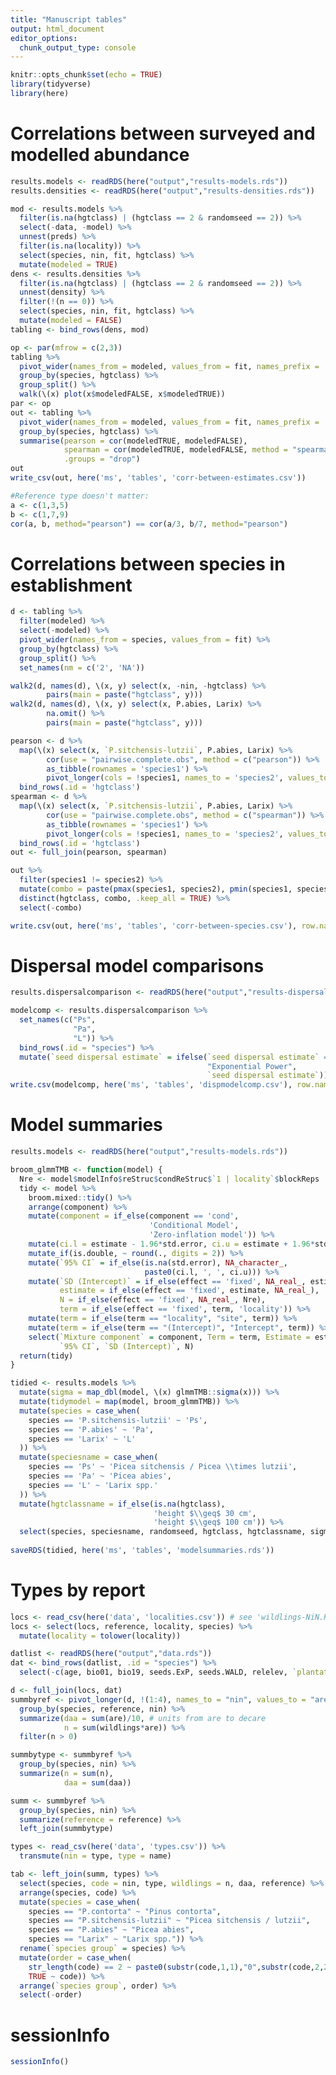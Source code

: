 ```yaml
---
title: "Manuscript tables"
output: html_document
editor_options: 
  chunk_output_type: console
---
```


```r
knitr::opts_chunk$set(echo = TRUE)
library(tidyverse)
library(here)
```

# Correlations between surveyed and modelled abundance

```r
results.models <- readRDS(here("output","results-models.rds"))
results.densities <- readRDS(here("output","results-densities.rds"))

mod <- results.models %>% 
  filter(is.na(hgtclass) | (hgtclass == 2 & randomseed == 2)) %>% 
  select(-data, -model) %>% 
  unnest(preds) %>% 
  filter(is.na(locality)) %>% 
  select(species, nin, fit, hgtclass) %>% 
  mutate(modeled = TRUE)
dens <- results.densities %>% 
  filter(is.na(hgtclass) | (hgtclass == 2 & randomseed == 2)) %>% 
  unnest(density) %>% 
  filter(!(n == 0)) %>% 
  select(species, nin, fit, hgtclass) %>% 
  mutate(modeled = FALSE)
tabling <- bind_rows(dens, mod)
```

```r
op <- par(mfrow = c(2,3))
tabling %>% 
  pivot_wider(names_from = modeled, values_from = fit, names_prefix = 'modeled') %>% 
  group_by(species, hgtclass) %>%
  group_split() %>% 
  walk(\(x) plot(x$modeledFALSE, x$modeledTRUE))
par <- op   
out <- tabling %>% 
  pivot_wider(names_from = modeled, values_from = fit, names_prefix = 'modeled') %>% 
  group_by(species, hgtclass) %>%
  summarise(pearson = cor(modeledTRUE, modeledFALSE),
            spearman = cor(modeledTRUE, modeledFALSE, method = "spearman"),
            .groups = "drop")
out
write_csv(out, here('ms', 'tables', 'corr-between-estimates.csv'))
```

```r
#Reference type doesn't matter:
a <- c(1,3,5)
b <- c(1,7,9)
cor(a, b, method="pearson") == cor(a/3, b/7, method="pearson")
```

# Correlations between species in establishment

```r
d <- tabling %>% 
  filter(modeled) %>% 
  select(-modeled) %>% 
  pivot_wider(names_from = species, values_from = fit) %>% 
  group_by(hgtclass) %>%
  group_split() %>% 
  set_names(nm = c('2', 'NA'))

walk2(d, names(d), \(x, y) select(x, -nin, -hgtclass) %>% 
        pairs(main = paste("hgtclass", y)))
walk2(d, names(d), \(x, y) select(x, P.abies, Larix) %>% 
        na.omit() %>% 
        pairs(main = paste("hgtclass", y)))

pearson <- d %>% 
  map(\(x) select(x, `P.sitchensis-lutzii`, P.abies, Larix) %>% 
        cor(use = "pairwise.complete.obs", method = c("pearson")) %>% 
        as_tibble(rownames = 'species1') %>% 
        pivot_longer(cols = !species1, names_to = 'species2', values_to = 'pearson')) %>% 
  bind_rows(.id = 'hgtclass')
spearman <- d %>% 
  map(\(x) select(x, `P.sitchensis-lutzii`, P.abies, Larix) %>% 
        cor(use = "pairwise.complete.obs", method = c("spearman")) %>% 
        as_tibble(rownames = 'species1') %>% 
        pivot_longer(cols = !species1, names_to = 'species2', values_to = 'spearman')) %>% 
  bind_rows(.id = 'hgtclass')
out <- full_join(pearson, spearman)

out %>% 
  filter(species1 != species2) %>% 
  mutate(combo = paste(pmax(species1, species2), pmin(species1, species2))) %>% 
  distinct(hgtclass, combo, .keep_all = TRUE) %>% 
  select(-combo)

write.csv(out, here('ms', 'tables', 'corr-between-species.csv'), row.names = TRUE)
```

# Dispersal model comparisons

```r
results.dispersalcomparison <- readRDS(here("output","results-dispersalcomparison.rds"))

modelcomp <- results.dispersalcomparison %>% 
  set_names(c("Ps", 
              "Pa", 
              "L")) %>% 
  bind_rows(.id = "species") %>% 
  mutate(`seed dispersal estimate` = ifelse(`seed dispersal estimate` == "ExP",
                                            "Exponential Power",
                                            `seed dispersal estimate`))
write.csv(modelcomp, here('ms', 'tables', 'dispmodelcomp.csv'), row.names = FALSE)
```

# Model summaries

```r
results.models <- readRDS(here("output","results-models.rds"))

broom_glmmTMB <- function(model) {
  Nre <- model$modelInfo$reStruc$condReStruc$`1 | locality`$blockReps
  tidy <- model %>% 
    broom.mixed::tidy() %>% 
    arrange(component) %>% 
    mutate(component = if_else(component == 'cond', 
                               'Conditional Model', 
                               'Zero-inflation model')) %>% 
    mutate(ci.l = estimate - 1.96*std.error, ci.u = estimate + 1.96*std.error) %>% 
    mutate_if(is.double, ~ round(., digits = 2)) %>% 
    mutate(`95% CI` = if_else(is.na(std.error), NA_character_, 
                              paste0(ci.l, ', ', ci.u))) %>% 
    mutate(`SD (Intercept)` = if_else(effect == 'fixed', NA_real_, estimate),
           estimate = if_else(effect == 'fixed', estimate, NA_real_),
           N = if_else(effect == 'fixed', NA_real_, Nre),
           term = if_else(effect == 'fixed', term, 'locality')) %>% 
    mutate(term = if_else(term == "locality", "site", term)) %>% 
    mutate(term = if_else(term == "(Intercept)", "Intercept", term)) %>% 
    select(`Mixture component` = component, Term = term, Estimate = estimate, 
           `95% CI`, `SD (Intercept)`, N)
  return(tidy)
}

tidied <- results.models %>% 
  mutate(sigma = map_dbl(model, \(x) glmmTMB::sigma(x))) %>% 
  mutate(tidymodel = map(model, broom_glmmTMB)) %>% 
  mutate(species = case_when(
    species == 'P.sitchensis-lutzii' ~ 'Ps',
    species == 'P.abies' ~ 'Pa',
    species == 'Larix' ~ 'L'
  )) %>% 
  mutate(speciesname = case_when(
    species == 'Ps' ~ 'Picea sitchensis / Picea \\times lutzii',
    species == 'Pa' ~ 'Picea abies',
    species == 'L' ~ 'Larix spp.'
  )) %>% 
  mutate(hgtclassname = if_else(is.na(hgtclass), 
                                'height $\\geq$ 30 cm',
                                'height $\\geq$ 100 cm')) %>% 
  select(species, speciesname, randomseed, hgtclass, hgtclassname, sigma, tidymodel)
  
saveRDS(tidied, here('ms', 'tables', 'modelsummaries.rds'))
```

# Types by report

```r
locs <- read_csv(here('data', 'localities.csv')) # see 'wildlings-NiN.Rmd'
locs <- select(locs, reference, locality, species) %>% 
  mutate(locality = tolower(locality))

datlist <- readRDS(here("output","data.rds"))
dat <- bind_rows(datlist, .id = "species") %>% 
  select(-c(age, bio01, bio19, seeds.ExP, seeds.WALD, relelev, `plantation forest`))

d <- full_join(locs, dat)
summbyref <- pivot_longer(d, !(1:4), names_to = "nin", values_to = "are") %>%
  group_by(species, reference, nin) %>% 
  summarize(daa = sum(are)/10, # units from are to decare
            n = sum(wildlings*are)) %>% 
  filter(n > 0)

summbytype <- summbyref %>% 
  group_by(species, nin) %>% 
  summarize(n = sum(n),
            daa = sum(daa))

summ <- summbyref %>% 
  group_by(species, nin) %>% 
  summarize(reference = reference) %>% 
  left_join(summbytype)

types <- read_csv(here('data', 'types.csv')) %>% 
  transmute(nin = type, type = name)

tab <- left_join(summ, types) %>%
  select(species, code = nin, type, wildlings = n, daa, reference) %>% 
  arrange(species, code) %>% 
  mutate(species = case_when(
    species == "P.contorta" ~ "Pinus contorta",
    species == "P.sitchensis-lutzii" ~ "Picea sitchensis / lutzii",
    species == "P.abies" ~ "Picea abies",
    species == "Larix" ~ "Larix spp.")) %>% 
  rename(`species group` = species) %>% 
  mutate(order = case_when(
    str_length(code) == 2 ~ paste0(substr(code,1,1),"0",substr(code,2,2)),
    TRUE ~ code)) %>% 
  arrange(`species group`, order) %>% 
  select(-order)
```

# sessionInfo 

```r
sessionInfo()
```